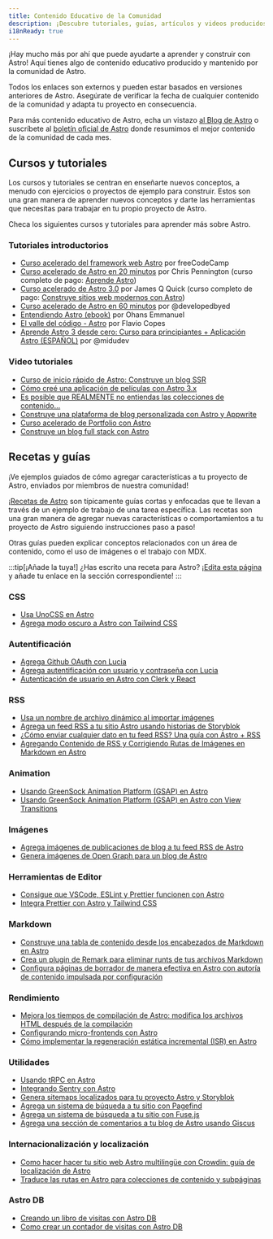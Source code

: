 ```yaml
---
title: Contenido Educativo de la Comunidad
description: ¡Descubre tutoriales, guías, artículos y videos producidos por la comunidad para ayudarte a aprender y construir con Astro!
i18nReady: true
---
```



¡Hay mucho más por ahí que puede ayudarte a aprender y construir con Astro! Aquí tienes algo de contenido educativo producido y mantenido por la comunidad de Astro.

Todos los enlaces son externos y pueden estar basados en versiones anteriores de Astro. Asegúrate de verificar la fecha de cualquier contenido de la comunidad y adapta tu proyecto en consecuencia.

Para más contenido educativo de Astro, echa un vistazo [al Blog de Astro](https://astro.build/blog/) o suscríbete al [boletín oficial de Astro](https://astro.build/newsletter/signup) donde resumimos el mejor contenido de la comunidad de cada mes.

## Cursos y tutoriales 

Los cursos y tutoriales se centran en enseñarte nuevos conceptos, a menudo con ejercicios o proyectos de ejemplo para construir. Estos son una gran manera de aprender nuevos conceptos y darte las herramientas que necesitas para trabajar en tu propio proyecto de Astro.

Checa los siguientes cursos y tutoriales para aprender más sobre Astro.

### Tutoriales introductorios
  - [Curso acelerado del framework web Astro](https://www.youtube.com/watch?v=e-hTm5VmofI) por freeCodeCamp
  - [Curso acelerado de Astro en 20 minutos](https://www.youtube.com/watch?v=zrPVTf761OI) por Chris Pennington (curso completo de pago: [Aprende Astro](https://learnastro.dev/))
  - [Curso acelerado de Astro 3.0](https://www.youtube.com/watch?v=qBOz6TpYAOg) por James Q Quick (curso completo de pago: [Construye sitios web modernos con Astro](https://astrocourse.dev/))
  - [Curso acelerado de Astro en 60 minutos](https://www.youtube.com/watch?v=NniT0vKyn-E) por @developedbyed
  - [Entendiendo Astro (ebook)](https://www.ohansemmanuel.com/books/understanding-astro) por Ohans Emmanuel
  - [El valle del código - Astro](https://thevalleyofcode.com/astro) por Flavio Copes
  - [Aprende Astro 3 desde cero: Curso para principiantes + Aplicación Astro (ESPAÑOL)](https://www.youtube.com/watch?v=RB5tR_nqUEw) por @midudev

  ### Video tutoriales
  - [Curso de inicio rápido de Astro: Construye un blog SSR](https://www.youtube.com/watch?v=XoIHKO6AkoM)
  - [Cómo creé una aplicación de películas con Astro 3.x](https://www.youtube.com/watch?v=Gvr4WhgfP0w)
  - [Es posible que REALMENTE no entiendas las colecciones de contenido…](https://www.youtube.com/watch?v=Fcw4c3wzm7I)
  - [Construye una plataforma de blog personalizada con Astro y Appwrite](https://www.youtube.com/watch?v=OERqwLy_reA)
  - [Curso acelerado de Portfolio con Astro](https://www.youtube.com/watch?v=TwWvNK0yHjI)
  - [Construye un blog full stack con Astro](https://egghead.io/courses/build-a-full-stack-blog-with-astro-7ffcf9ec)

## Recetas y guías

¡Ve ejemplos guiados de cómo agregar características a tu proyecto de Astro, enviados por miembros de nuestra comunidad!

¡[Recetas de Astro](/es/recipes/) son típicamente guías cortas y enfocadas que te llevan a través de un ejemplo de trabajo de una tarea específica. Las recetas son una gran manera de agregar nuevas características o comportamientos a tu proyecto de Astro siguiendo instrucciones paso a paso!

Otras guías pueden explicar conceptos relacionados con un área de contenido, como el uso de imágenes o el trabajo con MDX.

:::tip[¡Añade la tuya!]
¿Has escrito una receta para Astro? ¡[Edita esta página](https://github.com/withastro/docs/edit/main/src/content/docs/en/community-resources/content.mdx) y añade tu enlace en la sección correspondiente!
:::

### CSS
- [Usa UnoCSS en Astro](https://www.elian.codes/blog/23-02-11-implementing-unocss-in-astro/)
- [Agrega modo oscuro a Astro con Tailwind CSS](https://www.kevinzunigacuellar.com/blog/dark-mode-in-astro/)
### Autentificación
- [Agrega Github OAuth con Lucia](https://lucia-auth.com/tutorials/github-oauth/astro)
- [Agrega autentificación con usuario y contraseña con Lucia](https://lucia-auth.com/tutorials/username-and-password/astro)
- [Autenticación de usuario en Astro con Clerk y React](https://www.launchfa.st/blog/react-astro-clerk)
### RSS
- [Usa un nombre de archivo dinámico al importar imágenes](https://vaihe.com/blog/astro/astro-dynamic-image-prop/)
- [Agrega un feed RSS a tu sitio Astro usando historias de Storyblok](https://straffesites.com/en/blog/rss-feed-astro-storyblok)
- [¿Cómo enviar cualquier dato en tu feed RSS? Una guía con Astro + RSS](https://aritraroy.live/tutorial/blogs/2023/how-to-send-any-data-to-rss-feed/)
- [Agregando Contenido de RSS y Corrigiendo Rutas de Imágenes en Markdown en Astro](https://billyle.dev/posts/adding-rss-feed-content-and-fixing-markdown-image-paths-in-astro)
### Animation
- [Usando GreenSock Animation Platform (GSAP) en Astro](https://www.launchfa.st/blog/gsap-astro)
- [Usando GreenSock Animation Platform (GSAP) en Astro con View Transitions](https://www.launchfa.st/blog/gsap-astro-view-transitions)
### Imágenes
- [Agrega imágenes de publicaciones de blog a tu feed RSS de Astro](https://webreaper.dev/posts/astro-rss-feed-blog-post-images/)
- [Genera imágenes de Open Graph para un blog de Astro](https://techsquidtv.com/blog/generating-open-graph-images-for-astro/)
### Herramientas de Editor
- [Consigue que VSCode, ESLint y Prettier funcionen con Astro](https://patheticgeek.dev/blog/astro-prettier-eslint-vscode)
- [Integra Prettier con Astro y Tailwind CSS](https://straffesites.com/en/blog/integrate-prettier-astro-tailwindcss)
### Markdown
- [Construye una tabla de contenido desde los encabezados de Markdown en Astro](https://kld.dev/building-table-of-contents/)
- [Crea un plugin de Remark para eliminar runts de tus archivos Markdown](https://eatmon.co/blog/remove-runts-markdown/)
- [Configura páginas de borrador de manera efectiva en Astro con autoría de contenido impulsada por configuración](https://akashrajpurohit.com/blog/set-up-draft-pages-effectively-in-astro-with-configdriven-content-authoring/)
### Rendimiento
- [Mejora los tiempos de compilación de Astro: modifica los archivos HTML después de la compilación](https://straffesites.com/en/blog/optimize-astro-html-post-build)
- [Configurando micro-frontends con Astro](https://medium.com/@sergio.a.soria/setting-up-micro-frontends-with-astro-and-ecma-script-modules-137340d2c520)
- [Cómo implementar la regeneración estática incremental (ISR) en Astro](https://logsnag.com/blog/implementing-isr-in-astro)
### Utilidades
- [Usando tRPC en Astro](https://www.thomasledoux.be/blog/using-trpc-astro-islands-react)
- [Integrando Sentry con Astro](https://akashrajpurohit.com/blog/seamless-error-tracking-integrating-sentry-with-astro/)
- [Genera sitemaps localizados para tu proyecto Astro y Storyblok](https://straffesites.com/en/blog/localized-sitemap-astro-storyblok)
- [Agrega un sistema de búqueda a tu sitio con Pagefind](https://blog.otterlord.dev/posts/astro-search/)
- [Agrega un sistema de búsqueda a tu sitio con Fuse.js](https://www.youtube.com/watch?v=XnV_2MWqAhQ)
- [Agrega una sección de comentarios a tu blog de Astro usando Giscus](https://elazizi.com/posts/add-comments-section-to-your-astro-blog/)
### Internacionalización y localización
- [Como hacer hacer tu sitio web Astro multilingüe con Crowdin: guía de localización de Astro](https://crowdin.com/blog/2023/06/21/astro-localization-and-i18n)
- [Traduce las rutas en Astro para colecciones de contenido y subpáginas](https://www.webdesign-sopelnik.de/en/blog/translate-routes-for-astro-content-collections-or-subpages-with-trailingslash-and-base-support/)
### Astro DB
- [Creando un libro de visitas con Astro DB](https://ryantrimble.com/blog/creating-a-guestbook-with-astro-db/)
- [Como crear un contador de visitas con Astro DB](https://www.vorillaz.com/astro-views)
